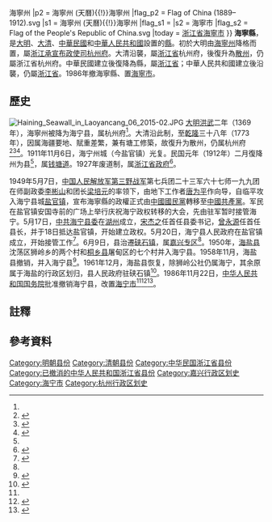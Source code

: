 {{Infobox Former Subdivision
|conventional_long_name = 海寧縣
|common_name = 海寧縣
|subdivision = [[縣|縣]]
|nation = [[明朝|大明]]、[[清朝|大清]]、[[中華民國|中華民國]]、[[中華人民共和國|中華人民共和國]]
|life_span = 1369年－1773年<br>1912年－1986年
|year_start = 1369年
|event_start = 降為縣
|date_event1 = 1773年
|event1 = 復升[[海寧州_(天曆)|海寧州]]
|date_event2 = 1912年2月
|event2 = 復降為縣
|year_end = 1986年
|date_end = 11月22日
|event_end = 撤縣置[[海寧市|海寧市]]
|p1 = 海寧州 (天曆){{!}}海寧州
|p2 = 海寧州 (天曆){{!}}海寧州
|flag_p2 = Flag of China (1889–1912).svg
|s1 = 海寧州 (天曆){{!}}海寧州
|flag_s1 = 
|s2 = 海寧市
|flag_s2 = Flag of the People's Republic of China.svg
|today = {{PRC}}[[浙江省|浙江省]][[海寧市|海寧市]]
}}
'''海寧縣'''，是[[明朝|大明]]、[[清朝|大清]]、[[中華民國|中華民國]]和[[中華人民共和國|中華人民共和國]]設置的[[縣|縣]]。初於大明由[[海寧州_(天曆)|海寧州]]降格而置，屬[[浙江承宣布政使司|浙江承宣布政使司]][[杭州府|杭州府]]。大清沿襲，屬[[浙江省_(清)|浙江省]]杭州府，後復升為[[散州|散州]]，仍屬浙江省杭州府。中華民國建立後復降為縣，屬[[浙江省_(中華民國)|浙江省]]；中華人民共和國建立後沿襲，仍屬[[浙江省|浙江省]]。1986年撤海寧縣、置[[海寧市|海寧市]]。

==歷史==
[[File:Haining_Seawall_in_Laoyancang_06_2015-02.JPG|thumb]]
[[明朝|大明]][[洪武|洪武]]二年（1369年），海寧州被降为海宁县，属杭州府<ref name="海宁州志稿"/>{{rp|142}}。大清沿此制，至[[乾隆|乾隆]]三十八年（1773年），因属海疆要地、賦重差繁，兼有塘工修築，故復升为散州，仍属杭州府<ref name="海宁州志稿">{{cite book|url=http://data.zjda.gov.cn/old/dadb/tsqk/zjsdfz/mghnzzgsssjxfpdyzzxe_1193/201307/P020130703757240132289.pdf|format=PDF|year=1922|accessdate=2019-11-01|title=海宁州志稿|volume=002|editor1=许付霈|editor2=朱锡恩|archive-url=https://web.archive.org/web/20191101041333/http://data.zjda.gov.cn/old/dadb/tsqk/zjsdfz/mghnzzgsssjxfpdyzzxe_1193/201307/P020130703757240132289.pdf|archive-date=2019-11-01|dead-url=no}}</ref>{{rp|143}}<ref name="水利志">{{cite book|title=海宁市水利志|editor=《海宁市水利志》编纂委员会|publisher=中华书局|location=北京|isbn=9787101096729|year=2013|accessdate=2019-11-01|url=http://diglweb.zjlib.net.cn:8081/zjtsg/dfz/dfzd.jsp?record=323&back=-200&searchword=%D4%AC%BB%A8&channelid=72548|pages=22, 25, 28, 41|archive-url=https://archive.today/20200628134034/http://diglweb.zjlib.net.cn:8081/zjtsg/dfz/dfzd.jsp?record=323&back=-200&searchword=%D4%AC%BB%A8&channelid=72548|archive-date=2020-06-28|dead-url=yes}}</ref>{{rp|22}}<ref>{{cite book|title=清高宗实录|volume=940|quote=乾隆三十八年八月辛丑（十五日）吏部议准：浙江巡抚三宝奏称，杭州府属海宁县，系海疆要地，赋重差繁，兼有塘工修筑，应陞为州；其事简之湖州府属安吉州，应降为县，并各改铸印信。从之。}}</ref>。1911年11月6日，海宁州城（今盐官镇）光复。民国元年（1912年）二月復降州为县<ref name="水利志"/>{{rp|25}}，属[[钱塘道|钱塘道]]。1927年废道制，属[[浙江省政府_(民國)|浙江省政府]]<ref>{{Cite book|title=中外地名大辞典 1-5册|editor=段木干|publisher=人文出版社|year=1981|pages=2879}}</ref>。

1949年5月7日，[[中国人民解放军|中国人民解放军]][[中国人民解放军第三野战军|第三野战军]]第七兵团二十三军六十七师一九九团在师副政委[[李彬山|李彬山]]和团长[[梁培元|梁培元]]的率领下，由地下工作者[[唐为平|唐为平]]作向导，自临平攻入海宁县城[[鹽官鎮_(海寧市)|盐官镇]]，宣布海寧縣的政權正式由[[中國國民黨|中國國民黨]]轉移至[[中國共產黨|中國共產黨]]{{notetag|name=解放|原文為「解放」。<ref name="沧桑巨变的区域纪实"/>}}。军民在盐官镇安国寺前的广场上举行庆祝海宁政权转移{{notetag|name=解放}}的大会，先由驻军暂时接管海宁。5月17日，[[中共海宁县委|中共海宁县委]]在[[湖州|湖州]]成立，[[宋杰之|宋杰之]]任首任县委书记，[[曾永源|曾永源]]任首任县长，并于18日抵达盐官镇，开始建立政权。5月20日，海宁县人民政府在盐官镇成立，开始接管工作<ref name="沧桑巨变的区域纪实">{{Cite book|title=沧桑巨变的区域纪实|author=陈野|publisher=[[浙江人民出版社|浙江人民出版社]]|year=2009|isbn=978-7-213-04145-7|location=杭州|page=461}}</ref>。6月9日，县治遷[[硖石街道|硖石镇]]，属[[嘉兴专区|嘉兴专区]]<ref name="水利志"/>{{rp|28}}。1950年，[[海盐县|海盐县]]沈荡区狮岭乡的两个村和[[桐鄉縣_(明朝)|桐乡县]]屠甸区的七个村并入海宁县。1958年11月，海盐县撤销，并入海宁县<ref>{{Cite book|title=海宁年鉴 2007|editor=海宁市史志编纂委员会|publisher=[[方志出版社|方志出版社]]|year=2007|isbn=978-7-80238-141-4|location=北京|page=51}}</ref>。1961年12月，海盐县恢复，除狮岭公社仍属海宁，其余原属于海盐的行政区划归，县人民政府驻硖石镇<ref>{{Cite book|title=浙江简志之一 浙江分县简志 上下|publisher=浙江人民出版社|year=1983|location=杭州|page=810}}</ref>。1986年11月22日，[[中华人民共和国国务院|中华人民共和国国务院]]批准撤销海宁县，改置[[海宁市|海宁市]]<ref name="水利志"/>{{rp|41}}<ref>{{Cite book|title=中国地名掌故词典|editor=牛汝辰|publisher=[[中国社会出版社|中国社会出版社]]|year=2016|isbn=978-7-5087-5238-9|location=北京|page=144}}</ref><ref>{{Cite book|title=浙江省乡镇年鉴 1999 上|editor=浙江省乡镇年鉴编辑委员会|publisher=方志出版社|year=2000|isbn=7-80122-555-4|location=北京|page=312}}</ref>。

==註釋==
{{notefoot}}

==參考資料==
{{reflist|30em}}
{{start box}}
{{s-off|[[明朝|大明]]、{{QING}}、{{flagicon|ROC|1912}}{{ROC}}和{{PRC}}的[[縣|縣]]}}
{{s-before|[[海寧州_(天曆)|海寧州]]|（[[元朝|大元]]）}}
{{s-title|海寧縣|rows=2}}
{{s-after|[[海寧州_(天曆)|海寧州]]|（{{QING}}）}}
{{s-before|[[海寧州_(天曆)|海寧州]]|（{{QING}}）}}
{{s-after|[[海寧市|海寧市]]|（{{PRC}}）}}
{{end box}}
{{中華民國浙江省行政區劃}}
{{DEFAULTSORT:H}}
[[Category:明朝县份|Category:明朝县份]]
[[Category:清朝县份|Category:清朝县份]]
[[Category:中华民国浙江省县份|Category:中华民国浙江省县份]]
[[Category:已撤消的中华人民共和国浙江省县份|Category:已撤消的中华人民共和国浙江省县份]]
[[Category:嘉兴行政区划史|Category:嘉兴行政区划史]]
[[Category:海宁市|Category:海宁市]]
[[Category:杭州行政区划史|Category:杭州行政区划史]]